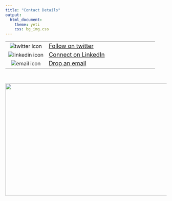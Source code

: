 ```yaml
---
title: "Contact Details"
output:
  html_document:
    theme: yeti
    css: bg_img.css
---
```


|        |                    |
|:------:|:--------------------|
|![twitter icon](/files/twitterLogo.png)|[<font size="4">Follow on twitter](https://twitter.com/phivph)|
|![linkedin icon](/files/linkedInLogo.png)| [<font size="4">Connect on LinkedIn](https://www.linkedin.com/in/phivos-phylactou-137113176/)|
|![email icon](/files/emailLogo.png)|[<font size="4">Drop an email](mailto:pp.phylactou@edu.cut.ac.cy)|

<br>

<img align="center" width="900" height="350" src="/files/mylogo_long.png">